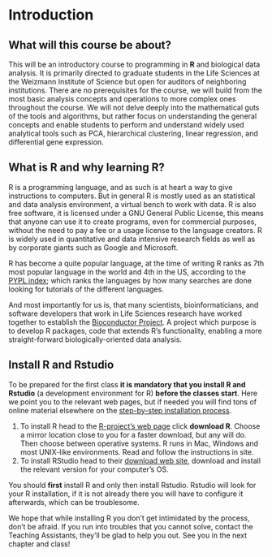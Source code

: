 # Introduction {#intro}

## What will this course be about?

This will be an introductory course to programming in **R** and biological data
analysis. It is primarily directed
to graduate students in the Life Sciences at the Weizmann Institute of Science
but open for auditors of neighboring institutions. There are no prerequisites
for the course, we will build from the most basic analysis concepts and
operations to more complex ones throughout the course. We will not delve
deeply into the mathematical guts of the tools and algorithms, but rather focus on 
understanding the general concepts and enable students to perform and understand
widely used analytical tools such as PCA, hierarchical clustering, linear regression,
and differential gene expression.

## What is R and why learning R?

R is a programming language, and as such is at heart a way to give instructions 
to computers. But in general R is mostly used as an statistical and data analysis 
environment, a virtual bench to work with data. R is also free software, it is 
licensed under a GNU General Public License, this means that anyone can use it 
to create programs, even for commercial purposes, without the need to pay a
fee or a usage license to the language creators. R is widely used in quantitative
and data intensive research fields as well as by corporate giants such as Google
and Microsoft.

R has become a quite popular language, at the time of writing R ranks as 7th most popular 
language in the world and 4th in the US, according to 
the [PYPL index](https://pypl.github.io/PYPL.html); which ranks the languages 
by how many searches are done looking for tutorials of the different languages.

And most importantly for us is, that many scientists, bioinformaticians, and software 
developers that work in Life Sciences research have worked together to establish the 
[Bioconductor Project](https://bioconductor.org/).
A project which purpose is to develop R packages, code that extends R's
functionality, enabling a more straight-forward biologically-oriented data analysis. 

## Install R and Rstudio

To be prepared for the first class **it is mandatory that you install R and Rstudio**
(a development environment for R) **before the classes start**.
Here we point you to the relevant web pages, but if needed you will find tons of
online material elsewhere on the [step-by-step installation process](https://www.datamentor.io/r-programming/#run-r-programming).

1. To install R head to the [R-project's web page](https://www.r-project.org/)
click **download R**. Choose a mirror location close to you for a faster download,
but any will do. Then choose between operative systems. R runs in Mac, 
Windows and most UNIX-like environments. Read and follow the instructions in site.
2. To install RStudio head to their [download web site](https://rstudio.com/products/rstudio/download/#download),
download and install the relevant version for your computer's OS.

You should **first** install R and only then install Rstudio. Rstudio will look 
for your R installation, if it is not already there you will have to configure it 
afterwards, which can be troublesome.

We hope that while installing R you don't get intimidated by the process, 
don't be afraid. If you run into troubles that you cannot solve, contact the
Teaching Assistants, they'll be glad to help you out. See you in the next 
chapter and class!

